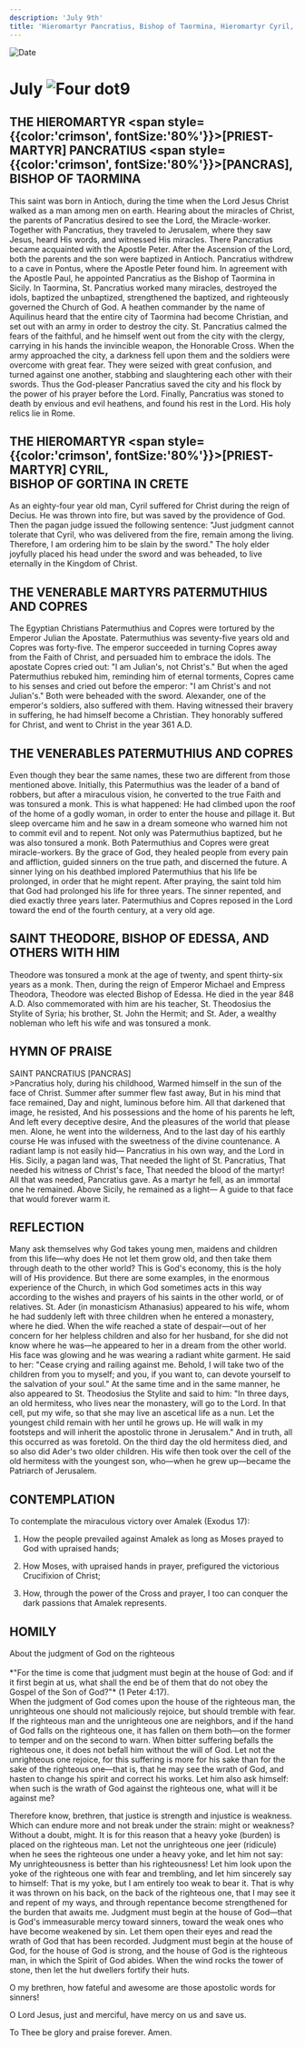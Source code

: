 ```yaml
---
description: 'July 9th'
title: 'Hieromartyr Pancratius, Bishop of Taormina, Hieromartyr Cyril, Bishop of Gortina, Venerable Martyrs Patermuthius and Copres'
---
```


<CustomPaginator />
<RunningHead />

<Image src="/title-imprint.png" height={68} width={50} alt="Date" className="title-imprint"/>

# <div id="date">July <Image className="four-dot" src="/four-dot.png" height={15} width={15} alt="Four dot" />9</div>

## THE HIEROMARTYR <span style={{color:'crimson', fontSize:'80%'}}>[PRIEST-MARTYR]</span> PANCRATIUS <span style={{color:'crimson', fontSize:'80%'}}>[PANCRAS]</span>, BISHOP OF TAORMINA

This saint was born in Antioch, during the time when the Lord Jesus Christ walked as a man among men on earth. Hearing about the miracles of Christ, the parents of Pancratius desired to see the Lord, the Miracle-worker. Together with Pancratius, they traveled to Jerusalem, where they saw Jesus, heard His words, and witnessed His miracles. There Pancratius became acquainted with the Apostle Peter. After the Ascension of the Lord, both the parents and the son were baptized in Antioch. Pancratius withdrew to a cave in Pontus, where the Apostle Peter found him. In agreement with the Apostle Paul, he appointed Pancratius as the Bishop of Taormina in Sicily. In Taormina, St. Pancratius worked many miracles, destroyed the idols, baptized the unbaptized, strengthened the baptized, and righteously governed the Church of God. A heathen commander by the name of Aquilinus heard that the entire city of Taormina had become Christian, and set out with an army in order to destroy the city. St. Pancratius calmed the fears of the faithful, and he himself went out from the city with the clergy, carrying in his hands the invincible weapon, the Honorable Cross. When the army approached the city, a darkness fell upon them and the soldiers were overcome with great fear. They were seized with great confusion, and turned against one another, stabbing and slaughtering each other with their swords. Thus the God-pleaser Pancratius saved the city and his flock by the power of his prayer before the Lord. Finally, Pancratius was stoned to death by envious and evil heathens, and found his rest in the Lord. His holy relics lie in Rome.

## THE HIEROMARTYR <span style={{color:'crimson', fontSize:'80%'}}>[PRIEST-MARTYR]</span> CYRIL,<br />BISHOP OF GORTINA IN CRETE

As an eighty-four year old man, Cyril suffered for Christ during the reign of Decius. He was thrown into fire, but was saved by the providence of God. Then the pagan judge issued the following sentence: "Just judgment cannot tolerate that Cyril, who was delivered from the fire, remain among the living. Therefore, I am ordering him to be slain by the sword." The holy elder joyfully placed his head under the sword and was beheaded, to live eternally in the Kingdom of Christ.

## THE VENERABLE MARTYRS PATERMUTHIUS AND COPRES

The Egyptian Christians Patermuthius and Copres were tortured by the Emperor Julian the Apostate. Patermuthius was seventy-five years old and Copres was forty-five. The emperor succeeded in turning Copres away from the Faith of Christ, and persuaded him to embrace the idols. The apostate Copres cried out: "I am Julian's, not Christ's." But when the aged Patermuthius rebuked him, reminding him of eternal torments, Copres came to his senses and cried out before the emperor: "I am Christ's and not Julian's." Both were beheaded with the sword. Alexander, one of the emperor's soldiers, also suffered with them. Having witnessed their bravery in suffering, he had himself become a Christian. They honorably suffered for Christ, and went to Christ in the year 361 A.D.

## THE VENERABLES PATERMUTHIUS AND COPRES

Even though they bear the same names, these two are different from those mentioned above. Initially, this Patermuthius was the leader of a band of robbers, but after a miraculous vision, he converted to the true Faith and was tonsured a monk. This is what happened: He had climbed upon the roof of the home of a godly woman, in order to enter the house and pillage it. But sleep overcame him and he saw in a dream someone who warned him not to commit evil and to repent. Not only was Patermuthius baptized, but he was also tonsured a monk. Both Patermuthius and Copres were great miracle-workers. By the grace of God, they healed people from every pain and affliction, guided sinners on the true path, and discerned the future. A sinner lying on his deathbed implored Patermuthius that his life be prolonged, in order that he might repent. After praying, the saint told him that God had prolonged his life for three years. The sinner repented, and died exactly three years later. Patermuthius and Copres reposed in the Lord toward the end of the fourth century, at a very old age.

## SAINT THEODORE, BISHOP OF EDESSA, AND OTHERS WITH HIM

Theodore was tonsured a monk at the age of twenty, and spent thirty-six years as a monk. Then, during the reign of Emperor Michael and Empress Theodora, Theodore was elected Bishop of Edessa. He died in the year 848 A.D. Also commemorated with him are his teacher, St. Theodosius the Stylite of Syria; his brother, St. John the Hermit; and St. Ader, a wealthy nobleman who left his wife and was tonsured a monk.


## HYMN OF PRAISE
<div style={{textAlign:'center', color:'crimson', fontWeight:'bold'}}>
SAINT PANCRATIUS [PANCRAS]
</div>
>Pancratius holy, during his childhood,  
Warmed himself in the sun of the face of Christ.  
Summer after summer flew fast away,  
But in his mind that face remained,  
Day and night, luminous before him.  
All that darkened that image, he resisted,  
And his possessions and the home of his parents he left,  
And left every deceptive desire,  
And the pleasures of the world that please men.  
Alone, he went into the wilderness,  
And to the last day of his earthly course  
He was infused with the sweetness of the divine countenance.  
A radiant lamp is not easily hid—  
Pancratius in his own way, and the Lord in His.  
Sicily, a pagan land was,  
That needed the light of St. Pancratius,  
That needed his witness of Christ's face,  
That needed the blood of the martyr!  
All that was needed, Pancratius gave.  
As a martyr he fell, as an immortal one he remained.  
Above Sicily, he remained as a light—  
A guide to that face that would forever warm it.  


## REFLECTION

Many ask themselves why God takes young men, maidens and children from this life—why does He not let them grow old, and then take them through death to the other world? This is God's economy, this is the holy will of His providence. But there are some examples, in the enormous experience of the Church, in which God sometimes acts in this way according to the wishes and prayers of his saints in the other world, or of relatives. St. Ader (in monasticism Athanasius) appeared to his wife, whom he had suddenly left with three children when he entered a monastery, where he died. When the wife reached a state of despair—out of her concern for her helpless children and also for her husband, for she did not know where he was—he appeared to her in a dream from the other world. His face was glowing and he was wearing a radiant white garment. He said to her: "Cease crying and railing against me. Behold, I will take two of the children from you to myself; and you, if you want to, can devote yourself to the salvation of your soul." At the same time and in the same manner, he also appeared to St. Theodosius the Stylite and said to him: "In three days, an old hermitess, who lives near the monastery, will go to the Lord. In that cell, put my wife, so that she may live an ascetical life as a nun. Let the youngest child remain with her until he grows up. He will walk in my footsteps and will inherit the apostolic throne in Jerusalem." And in truth, all this occurred as was foretold. On the third day the old hermitess died, and so also did Ader's two older children. His wife then took over the cell of the old hermitess with the youngest son, who—when he grew up—became the Patriarch of Jerusalem.


## CONTEMPLATION

To contemplate the miraculous victory over Amalek (Exodus 17):

1. How the people prevailed against Amalek as long as Moses prayed to God with upraised hands;

2. How Moses, with upraised hands in prayer, prefigured the victorious Crucifixion of Christ;

3. How, through the power of the Cross and prayer, I too can conquer the dark passions that Amalek represents.


## HOMILY
<div style={{textAlign:'center', color:'crimson', fontWeight:'bold'}}>
About the judgment of God on the righteous
</div>
<br />
<div style={{textAlign:'right'}}>
*"For the time is come that judgment must begin at the house of God: and if it first begin at us, what shall the end be of them that do not obey the Gospel of the Son of God?"* (1 Peter 4:17).
</div>
When the judgment of God comes upon the house of the righteous man, the unrighteous one should not maliciously rejoice, but should tremble with fear. If the righteous man and the unrighteous one are neighbors, and if the hand of God falls on the righteous one, it has fallen on them both—on the former to temper and on the second to warn. When bitter suffering befalls the righteous one, it does not befall him without the will of God. Let not the unrighteous one rejoice, for this suffering is more for his sake than for the sake of the righteous one—that is, that he may see the wrath of God, and hasten to change his spirit and correct his works. Let him also ask himself: when such is the wrath of God against the righteous one, what will it be against me?

Therefore know, brethren, that justice is strength and injustice is weakness. Which can endure more and not break under the strain: might or weakness? Without a doubt, might. It is for this reason that a heavy yoke (burden) is placed on the righteous man. Let not the unrighteous one jeer (ridicule) when he sees the righteous one under a heavy yoke, and let him not say: My unrighteousness is better than his righteousness! Let him look upon the yoke of the righteous one with fear and trembling, and let him sincerely say to himself: That is my yoke, but I am entirely too weak to bear it. That is why it was thrown on his back, on the back of the righteous one, that I may see it and repent of my ways, and through repentance become strengthened for the burden that awaits me. Judgment must begin at the house of God—that is God's immeasurable mercy toward sinners, toward the weak ones who have become weakened by sin. Let them open their eyes and read the wrath of God that has been recorded. Judgment must begin at the house of God, for the house of God is strong, and the house of God is the righteous man, in which the Spirit of God abides. When the wind rocks the tower of stone, then let the hut dwellers fortify their huts.

O my brethren, how fateful and awesome are those apostolic words for sinners!

O Lord Jesus, just and merciful, have mercy on us and save us.

To Thee be glory and praise forever. Amen.